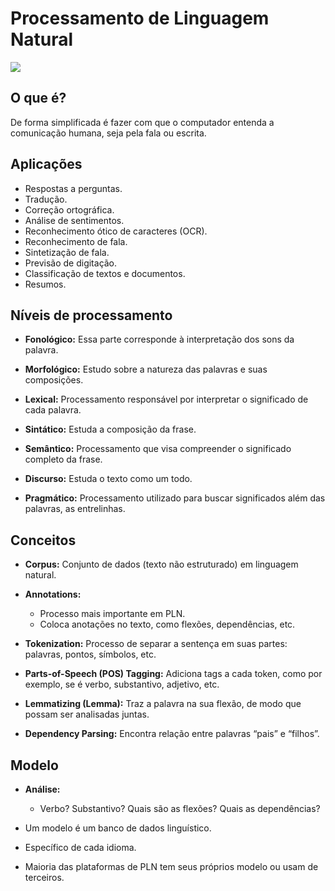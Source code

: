 # Processamento de Linguagem Natural

![](_bookdown_files/bookdown_files/figure-html/banner.png)

## O que é?

De forma simplificada é fazer com que o computador entenda a comunicação humana, seja pela fala ou escrita.

## Aplicações

- Respostas a perguntas.
- Tradução.
- Correção ortográfica.
- Análise de sentimentos.
- Reconhecimento ótico de caracteres (OCR).
- Reconhecimento de fala.
- Sintetização de fala.
- Previsão de digitação.
- Classificação de textos e documentos.
- Resumos.

## Níveis de processamento

- **Fonológico:** Essa parte corresponde à interpretação dos sons da palavra.

- **Morfológico:** Estudo sobre a natureza das palavras e suas composições. 

- **Lexical:** Processamento responsável por interpretar o significado de cada palavra.

- **Sintático:** Estuda a composição da frase.

- **Semântico:** Processamento que visa compreender o significado completo da frase.

- **Discurso:** Estuda o texto como um todo.

- **Pragmático:** Processamento utilizado para buscar significados além das palavras, as entrelinhas.

## Conceitos

- **Corpus:** Conjunto de dados (texto não estruturado) em linguagem natural.

- **Annotations:** 
  - Processo mais importante em PLN.
  - Coloca anotações no texto, como flexões, dependências, etc.
  
- **Tokenization:** Processo de separar a sentença em suas partes: palavras, pontos, símbolos, etc.

- **Parts-of-Speech (POS) Tagging:** Adiciona tags a cada token, como por exemplo, se é verbo, substantivo, adjetivo, etc.

- **Lemmatizing (Lemma):** Traz a palavra na sua flexão, de modo que possam ser analisadas juntas.

- **Dependency Parsing:** Encontra relação entre palavras "pais" e "filhos".


## Modelo

- **Análise:**

  - Verbo? Substantivo? Quais são as flexões? Quais as dependências?
  
- Um modelo é um banco de dados linguístico.

- Específico de cada idioma.

- Maioria das plataformas de PLN tem seus próprios modelo ou usam de terceiros.

